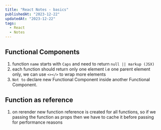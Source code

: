 ```yaml
---
title: "React Notes - basics"
publishedAt: "2023-12-22"
updatedAt: "2023-12-22"
tags:
  - React
  - Notes
---
```


## Functional Components

1. function `name` starts with `Caps` and need to return `null || markup (JSX)`
2. each function should return only one element i.e one parent element only, we can use `<></>` to wrap more elements
3. `Not to` declare new Functional Component inside another Functional Component.

## Function as reference

1. on rerender new function reference is created for all functions, so if we passing the function as props then we have to cache it before passing for performance reasons
